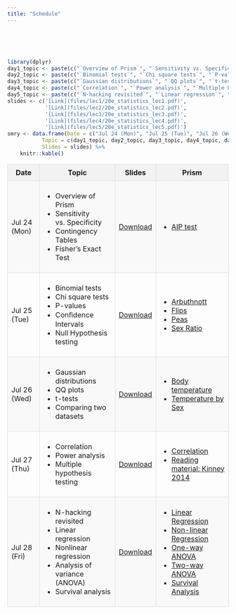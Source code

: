 ```yaml
---
title: "Schedule"
---
```


<br><br><br>

```r
library(dplyr)
day1_topic <- paste(c("`Overview of Prism`", "`Sensitivity vs. Specificity`", "`Contingency Tables`", "`Fisher's Exact Test`"), collapse = "<br/>")
day2_topic <- paste(c("`Binomial tests`", "`Chi square tests`", "`P-values`", "`Conﬁdence Intervals`", "`Null Hypothesis testing`"), collapse = "<br/>")
day3_topic <- paste(c("`Gaussian distributions`", "`QQ plots`", "`t-tests`", "`Comparing two datasets`"), collapse = "<br/>")
day4_topic <- paste(c("`Correlation`", "`Power analysis`", "`Multiple hypothesis testing`"), collapse = "<br/>")
day5_topic <- paste(c("`N-hacking revisited`", "`Linear regression`", "`Nonlinear regression`", "`Analysis of variance (ANOVA)`", "`Survival analysis`"), collapse = "<br/>")
slides <- c('[Link](files/lec1/20e_statistics_lec1.pdf)',
            '[Link](files/lec2/20e_statistics_lec2.pdf)',
            '[Link](files/lec3/20e_statistics_lec3.pdf)',
            '[Link](files/lec4/20e_statistics_lec4.pdf)',
            '[Link](files/lec5/20e_statistics_lec5.pdf)')
smry <- data.frame(Date = c("Jul 24 (Mon)", "Jul 25 (Tue)", "Jul 26 (Wed)", "Jul 27 (Thu)", "Jul 28 (Fri)"),
           Topic = c(day1_topic, day2_topic, day3_topic, day4_topic, day5_topic),
           Slides = slides) %>%
    knitr::kable()
```

<style>
  table {
    border-collapse: collapse;
    width: 100%;
  }

  th, td {
    border: 1px solid #ddd;
    padding: 8px;
  }

  th {
    background-color: #f2f2f2;
  }

  tr:nth-child(even) {
    background-color: #f9f9f9;
  }
</style>

<table>
  <tr>
    <th>Date</th>
    <th>Topic</th>
    <th>Slides</th>
    <th>Prism</th>
  </tr>
  <tr>
    <td>Jul 24 (Mon)</td>
    <td>
      <ul>
        <li>Overview of Prism</li>
        <li>Sensitivity vs. Specificity</li>
        <li>Contingency Tables</li>
        <li>Fisher's Exact Test</li>
      </ul>
    </td>
    <td><a href="files/lec1/20e_statistics_lec1.pdf">Download</a></td>
    <td>
      <ul>
        <li><a href="files/lec1/lec1_aip_test.pzfx">AIP test</a></li>
      </ul>
    </td>
  </tr>
  <tr>
    <td>Jul 25 (Tue)</td>
    <td>
      <ul>
        <li>Binomial tests</li>
        <li>Chi square tests</li>
        <li>P-values</li>
        <li>Conﬁdence Intervals</li>
        <li>Null Hypothesis testing</li>
      </ul>
    </td>
    <td><a href="files/lec2/20e_statistics_lec2.pdf">Download</a></td>
    <td>
      <ul>
        <li><a href="files/lec2/arbuthnott.pzfx">Arbuthnott</a></li>
        <li><a href="files/lec2/flips.pzfx">Flips</a></li>
        <li><a href="files/lec2/peas.pzfx">Peas</a></li>
        <li><a href="files/lec2/sex_ratio.pzfx">Sex Ratio</a></li>
      </ul>
    </td>
  </tr>
  <tr>
    <td>Jul 26 (Wed)</td>
    <td>
      <ul>
        <li>Gaussian distributions</li>
        <li>QQ plots</li>
        <li>t-tests</li>
        <li>Comparing two datasets</li>
      </ul>
    </td>
    <td><a href="files/lec3/20e_statistics_lec3.pdf">Download</a></td>
    <td>
      <ul>
        <li><a href="files/lec3/bodytemp.pzfx">Body temperature</a></li>
        <li><a href="files/lec3/temp_by_sex.pzfx">Temperature by Sex</a></li>
      </ul>
    </td>
  </tr>
  <tr>
    <td>Jul 27 (Thu)</td>
    <td>
      <ul>
        <li>Correlation</li>
        <li>Power analysis</li>
        <li>Multiple hypothesis testing</li>
      </ul>
    </td>
    <td><a href="files/lec4/20e_statistics_lec4.pdf">Download</a></td>
    <td>
      <ul>
        <li><a href="files/lec4/correlation.pzfx">Correlation</a></li>
        <li><a href="files/lec4/Kinney2014.pdf">Reading material: Kinney 2014</a></li>
      </ul>
    </td>
  </tr>
  <tr>
    <td>Jul 28 (Fri)</td>
    <td>
      <ul>
        <li>N-hacking revisited</li>
        <li>Linear regression</li>
        <li>Nonlinear regression</li>
        <li>Analysis of variance (ANOVA)</li>
        <li>Survival analysis</li>
      </ul>
    </td>
    <td><a href="files/lec5/20e_statistics_lec5.pdf">Download</a></td>
    <td>
      <ul>
        <li><a href="files/lec5/linear_regression.pzfx">Linear Regression</a></li>
        <li><a href="files/lec5/nonlinear_regression.pzfx">Non-linear Regression</a></li>
        <li><a href="files/lec5/one-way_anova.pzfx">One-way ANOVA</a></li>
        <li><a href="files/lec5/two-way_anova.pzfx">Two-way ANOVA</a></li>
        <li><a href="files/lec5/survival.pzfx">Survival Analysis</a></li>
      </ul>
    </td>
  </tr>
</table>



